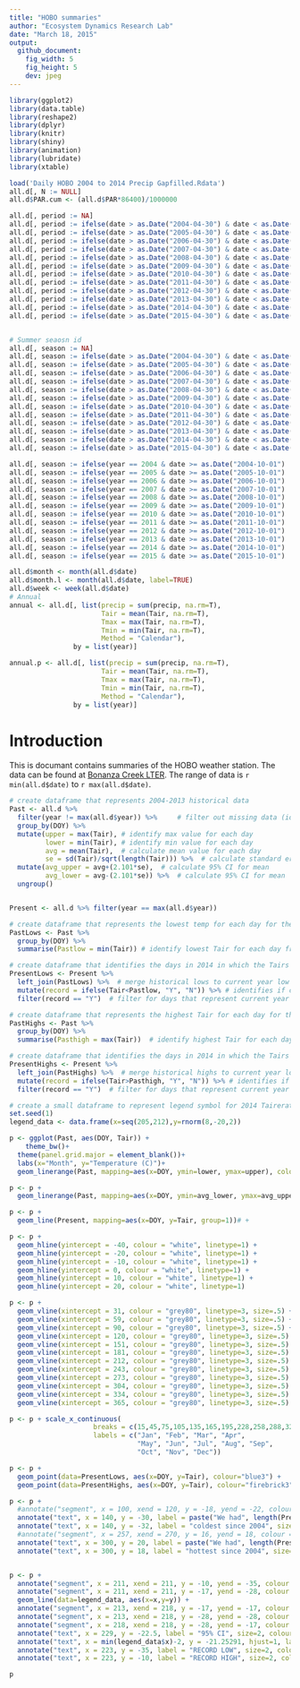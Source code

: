 ```yaml
---
title: "HOBO summaries"
author: "Ecosystem Dynamics Research Lab"
date: "March 18, 2015"
output:
  github_document:
    fig_width: 5
    fig_height: 5
    dev: jpeg
---
```


```r
library(ggplot2)
library(data.table)
library(reshape2)
library(dplyr)
library(knitr)
library(shiny)
library(animation)
library(lubridate)
library(xtable)

load('Daily HOBO 2004 to 2014 Precip Gapfilled.Rdata')
all.d[, N := NULL]
all.d$PAR.cum <- (all.d$PAR*86400)/1000000

all.d[, period := NA]
all.d[, period := ifelse(date > as.Date("2004-04-30") & date < as.Date("2005-05-01"), "2004", period)] 
all.d[, period := ifelse(date > as.Date("2005-04-30") & date < as.Date("2006-05-01"), "2005", period)] 
all.d[, period := ifelse(date > as.Date("2006-04-30") & date < as.Date("2007-05-01"), "2006", period)] 
all.d[, period := ifelse(date > as.Date("2007-04-30") & date < as.Date("2008-05-01"), "2007", period)] 
all.d[, period := ifelse(date > as.Date("2008-04-30") & date < as.Date("2009-05-01"), "2008", period)] 
all.d[, period := ifelse(date > as.Date("2009-04-30") & date < as.Date("2010-05-01"), "2009", period)] 
all.d[, period := ifelse(date > as.Date("2010-04-30") & date < as.Date("2011-05-01"), "2010", period)] 
all.d[, period := ifelse(date > as.Date("2011-04-30") & date < as.Date("2012-05-01"), "2011", period)]
all.d[, period := ifelse(date > as.Date("2012-04-30") & date < as.Date("2013-05-01"), "2012", period)] 
all.d[, period := ifelse(date > as.Date("2013-04-30") & date < as.Date("2014-05-01"), "2013", period)] 
all.d[, period := ifelse(date > as.Date("2014-04-30") & date < as.Date("2015-05-01"), "2014", period)] 
all.d[, period := ifelse(date > as.Date("2015-04-30") & date < as.Date("2016-05-01"), "2015", period)] 


# Summer seaosn id
all.d[, season := NA]
all.d[, season := ifelse(date > as.Date("2004-04-30") & date < as.Date("2004-10-01"), "Summer", season)]
all.d[, season := ifelse(date > as.Date("2005-04-30") & date < as.Date("2005-10-01"), "Summer", season)]
all.d[, season := ifelse(date > as.Date("2006-04-30") & date < as.Date("2006-10-01"), "Summer", season)]
all.d[, season := ifelse(date > as.Date("2007-04-30") & date < as.Date("2007-10-01"), "Summer", season)]
all.d[, season := ifelse(date > as.Date("2008-04-30") & date < as.Date("2008-10-01"), "Summer", season)]
all.d[, season := ifelse(date > as.Date("2009-04-30") & date < as.Date("2009-10-01"), "Summer", season)]
all.d[, season := ifelse(date > as.Date("2010-04-30") & date < as.Date("2010-10-01"), "Summer", season)]
all.d[, season := ifelse(date > as.Date("2011-04-30") & date < as.Date("2011-10-01"), "Summer", season)]
all.d[, season := ifelse(date > as.Date("2012-04-30") & date < as.Date("2012-10-01"), "Summer", season)]
all.d[, season := ifelse(date > as.Date("2013-04-30") & date < as.Date("2013-10-01"), "Summer", season)]
all.d[, season := ifelse(date > as.Date("2014-04-30") & date < as.Date("2014-10-01"), "Summer", season)]
all.d[, season := ifelse(date > as.Date("2015-04-30") & date < as.Date("2015-10-01"), "Summer", season)]

all.d[, season := ifelse(year == 2004 & date >= as.Date("2004-10-01") | year == 2005 & date <= as.Date("2005-04-30"), "Non-summer", season)]
all.d[, season := ifelse(year == 2005 & date >= as.Date("2005-10-01") | year == 2006 & date <= as.Date("2006-04-30"), "Non-summer", season)]
all.d[, season := ifelse(year == 2006 & date >= as.Date("2006-10-01") | year == 2007 & date <= as.Date("2007-04-30"), "Non-summer", season)]
all.d[, season := ifelse(year == 2007 & date >= as.Date("2007-10-01") | year == 2008 & date <= as.Date("2008-04-30"), "Non-summer", season)]
all.d[, season := ifelse(year == 2008 & date >= as.Date("2008-10-01") | year == 2009 & date <= as.Date("2009-04-30"), "Non-summer", season)]
all.d[, season := ifelse(year == 2009 & date >= as.Date("2009-10-01") | year == 2010 & date <= as.Date("2010-04-30"), "Non-summer", season)]
all.d[, season := ifelse(year == 2010 & date >= as.Date("2010-10-01") | year == 2011 & date <= as.Date("2011-04-30"), "Non-summer", season)]
all.d[, season := ifelse(year == 2011 & date >= as.Date("2011-10-01") | year == 2012 & date <= as.Date("2012-04-30"), "Non-summer", season)]
all.d[, season := ifelse(year == 2012 & date >= as.Date("2012-10-01") | year == 2013 & date <= as.Date("2013-04-30"), "Non-summer", season)]
all.d[, season := ifelse(year == 2013 & date >= as.Date("2013-10-01") | year == 2014 & date <= as.Date("2014-04-30"), "Non-summer", season)]
all.d[, season := ifelse(year == 2014 & date >= as.Date("2014-10-01") | year == 2015 & date <= as.Date("2015-04-30"), "Non-summer", season)]
all.d[, season := ifelse(year == 2015 & date >= as.Date("2015-10-01") | year == 2016 & date <= as.Date("2016-04-30"), "Non-summer", season)]

all.d$month <- month(all.d$date)
all.d$month.l <- month(all.d$date, label=TRUE)
all.d$week <- week(all.d$date)
# Annual
annual <- all.d[, list(precip = sum(precip, na.rm=T),
                       Tair = mean(Tair, na.rm=T),
                       Tmax = max(Tair, na.rm=T),
                       Tmin = min(Tair, na.rm=T),
                       Method = "Calendar"),
                by = list(year)]

annual.p <- all.d[, list(precip = sum(precip, na.rm=T),
                       Tair = mean(Tair, na.rm=T),
                       Tmax = max(Tair, na.rm=T),
                       Tmin = min(Tair, na.rm=T),
                       Method = "Calendar"),
                by = list(year)]

```
# Introduction

This is documant contains summaries of the HOBO weather station. The data can be found at 
[Bonanza Creek LTER](http://www.lter.uaf.edu/data_detail.cfm?datafile_pkey=453). The range of data is `r min(all.d$date)` to `r max(all.d$date)`.

```r
# create dataframe that represents 2004-2013 historical data
Past <- all.d %>%
  filter(year != max(all.d$year)) %>%     # filter out missing data (identified with '-99' value) & current year data
  group_by(DOY) %>%
  mutate(upper = max(Tair), # identify max value for each day
         lower = min(Tair), # identify min value for each day
         avg = mean(Tair),  # calculate mean value for each day
         se = sd(Tair)/sqrt(length(Tair))) %>%  # calculate standard error of mean
  mutate(avg_upper = avg+(2.101*se),  # calculate 95% CI for mean
         avg_lower = avg-(2.101*se)) %>%  # calculate 95% CI for mean
  ungroup()


Present <- all.d %>% filter(year == max(all.d$year))

# create dataframe that represents the lowest temp for each day for the historical data
PastLows <- Past %>%
  group_by(DOY) %>%
  summarise(Pastlow = min(Tair)) # identify lowest Tair for each day from 1995-2013

# create dataframe that identifies the days in 2014 in which the Tairs were lower than all previous 19 years
PresentLows <- Present %>%
  left_join(PastLows) %>%  # merge historical lows to current year low data
  mutate(record = ifelse(Tair<Pastlow, "Y", "N")) %>% # identifies if current year was record low
  filter(record == "Y")  # filter for days that represent current year record lows

# create dataframe that represents the highest Tair for each day for the historical data
PastHighs <- Past %>%
  group_by(DOY) %>%
  summarise(Pasthigh = max(Tair))  # identify highest Tair for each day from 1995-2013

# create dataframe that identifies the days in 2014 in which the Tairs were higher than all previous 19 years
PresentHighs <- Present %>%
  left_join(PastHighs) %>%  # merge historical highs to current year low data
  mutate(record = ifelse(Tair>Pasthigh, "Y", "N")) %>% # identifies if current year was record high
  filter(record == "Y")  # filter for days that represent current year record highs

# create a small dataframe to represent legend symbol for 2014 Tairerature
set.seed(1)
legend_data <- data.frame(x=seq(205,212),y=rnorm(8,-20,2))
```

```r
p <- ggplot(Past, aes(DOY, Tair)) +
    theme_bw()+
  theme(panel.grid.major = element_blank())+
  labs(x="Month", y="Temperature (C)")+
  geom_linerange(Past, mapping=aes(x=DOY, ymin=lower, ymax=upper), colour = "wheat2", alpha=.1)

p <- p + 
  geom_linerange(Past, mapping=aes(x=DOY, ymin=avg_lower, ymax=avg_upper), colour = "grey80")

p <- p + 
  geom_line(Present, mapping=aes(x=DOY, y=Tair, group=1))# +

p <- p + 
  geom_hline(yintercept = -40, colour = "white", linetype=1) +
  geom_hline(yintercept = -20, colour = "white", linetype=1) +
  geom_hline(yintercept = -10, colour = "white", linetype=1) +
  geom_hline(yintercept = 0, colour = "white", linetype=1) +
  geom_hline(yintercept = 10, colour = "white", linetype=1) +
  geom_hline(yintercept = 20, colour = "white", linetype=1)

p <- p + 
  geom_vline(xintercept = 31, colour = "grey80", linetype=3, size=.5) +
  geom_vline(xintercept = 59, colour = "grey80", linetype=3, size=.5) +
  geom_vline(xintercept = 90, colour = "grey80", linetype=3, size=.5) +
  geom_vline(xintercept = 120, colour = "grey80", linetype=3, size=.5) +
  geom_vline(xintercept = 151, colour = "grey80", linetype=3, size=.5) +
  geom_vline(xintercept = 181, colour = "grey80", linetype=3, size=.5) +
  geom_vline(xintercept = 212, colour = "grey80", linetype=3, size=.5) +
  geom_vline(xintercept = 243, colour = "grey80", linetype=3, size=.5) +
  geom_vline(xintercept = 273, colour = "grey80", linetype=3, size=.5) +
  geom_vline(xintercept = 304, colour = "grey80", linetype=3, size=.5) +
  geom_vline(xintercept = 334, colour = "grey80", linetype=3, size=.5) +
  geom_vline(xintercept = 365, colour = "grey80", linetype=3, size=.5) 

p <- p + scale_x_continuous(
                     breaks = c(15,45,75,105,135,165,195,228,258,288,320,350),
                     labels = c("Jan", "Feb", "Mar", "Apr",
                                "May", "Jun", "Jul", "Aug", "Sep",
                                "Oct", "Nov", "Dec"))

p <- p +
  geom_point(data=PresentLows, aes(x=DOY, y=Tair), colour="blue3") +
  geom_point(data=PresentHighs, aes(x=DOY, y=Tair), colour="firebrick3")

p <- p +
  #annotate("segment", x = 100, xend = 120, y = -18, yend = -22, colour = "blue3") +
  annotate("text", x = 140, y = -30, label = paste("We had", length(PresentLows$Tair), "days that were the", sep=" "), size=3, colour="blue3") +
  annotate("text", x = 140, y = -32, label = "coldest since 2004", size=3, colour="blue3") +
  #annotate("segment", x = 257, xend = 270, y = 16, yend = 18, colour = "firebrick3") +
  annotate("text", x = 300, y = 20, label = paste("We had", length(PresentHighs$Tair), "days that were the", sep=" "), size=3, colour="firebrick3") +
  annotate("text", x = 300, y = 18, label = "hottest since 2004", size=3, colour="firebrick3")


p <- p +
  annotate("segment", x = 211, xend = 211, y = -10, yend = -35, colour = "wheat2", size=3) +
  annotate("segment", x = 211, xend = 211, y = -17, yend = -28, colour = "grey80", size=3) +
  geom_line(data=legend_data, aes(x=x,y=y)) +
  annotate("segment", x = 213, xend = 218, y = -17, yend = -17, colour = "grey80", size=.5) +
  annotate("segment", x = 213, xend = 218, y = -28, yend = -28, colour = "grey80", size=.5) +
  annotate("segment", x = 218, xend = 218, y = -28, yend = -17, colour = "grey80", size=.5) +
  annotate("text", x = 229, y = -22.5, label = "95% CI", size=2, colour="gray30") +
  annotate("text", x = min(legend_data$x)-2, y = -21.25291, hjust=1, label = paste0(max(all.d$year), " TEMPERATURE"), size=2, colour="gray30")+
  annotate("text", x = 223, y = -35, label = "RECORD LOW", size=2, colour="gray30") +
  annotate("text", x = 223, y = -10, label = "RECORD HIGH", size=2, colour="gray30")

p
```

